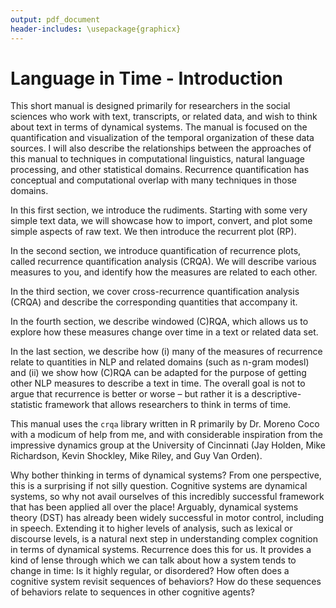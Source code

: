 ```yaml
---
output: pdf_document
header-includes: \usepackage{graphicx}
---
```

Language in Time - Introduction
========================================================

This short manual is designed primarily for researchers in the social sciences who work with text, transcripts, or related data, and wish to think about text in terms of dynamical systems. The manual is focused on the quantification and visualization of the temporal organization of these data sources. I will also describe the relationships between the approaches of this manual to techniques in computational linguistics, natural language processing, and other statistical domains. Recurrence quantification has conceptual and computational overlap with many techniques in those domains. 

In this first section, we introduce the rudiments. Starting with some very simple text data, we will showcase how to import, convert, and plot some simple aspects of raw text. We then introduce the recurrent plot (RP).

In the second section, we introduce quantification of recurrence plots, called recurrence quantification analysis (CRQA). We will describe various measures to you, and identify how the measures are related to each other. 

In the third section, we cover cross-recurrence quantification analysis (CRQA) and describe the corresponding quantities that accompany it.

In the fourth section, we describe windowed (C)RQA, which allows us to explore how these measures change over time in a text or related data set.

In the last section, we describe how (i) many of the measures of recurrence relate to quantities in NLP and related domains (such as n-gram modesl) and (ii) we show how (C)RQA can be adapted for the purpose of getting other NLP measures to describe a text in time. The overall goal is not to argue that recurrence is better or worse -- but rather it is a descriptive-statistic framework that allows researchers to think in terms of time.

This manual uses the `crqa` library written in R primarily by Dr. Moreno Coco with a modicum of help from me, and with considerable inspiration from the impressive dynamics group at the University of Cincinnati (Jay Holden, Mike Richardson, Kevin Shockley, Mike Riley, and Guy Van Orden). 

Why bother thinking in terms of dynamical systems? From one perspective, this is a surprising if not silly question. Cognitive systems are dynamical systems, so why not avail ourselves of this incredibly successful framework that has been applied all over the place! Arguably, dynamical systems theory (DST) has already been widely successful in motor control, including in speech. Extending it to higher levels of analysis, such as lexical or discourse levels, is a natural next step in understanding complex cognition in terms of dynamical systems. Recurrence does this for us. It provides a kind of lense through which we can talk about how a system tends to change in time: Is it highly regular, or disordered? How often does a cognitive system revisit sequences of behaviors? How do these sequences of behaviors relate to sequences in other cognitive agents?



